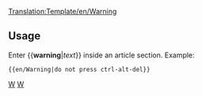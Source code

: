 <noinclude>[[Translation:Template/en/Warning]]</noinclude><noinclude></noinclude>{{en/Ambox| type  = content
| text  = <strong>Warning</strong><br>{{{1|Whoever added this template didn't set a specific warning, so it should be removed or updated with the correct action.}}}
}}<noinclude>

==Usage==
Enter <nowiki>{{</nowiki>'''warning'''|''text''<nowiki>}}</nowiki> inside an article section. Example:
<pre>{{en/Warning|do not press ctrl-alt-del}}</pre>

[[Category:en/Templates|W]][[Category:en/Message boxes|W]]</noinclude>